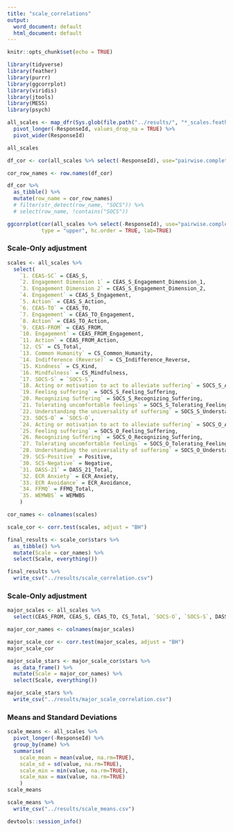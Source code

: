 ```yaml
---
title: "scale_correlations"
output:
  word_document: default
  html_document: default
---
```


```r
knitr::opts_chunk$set(echo = TRUE)
```

```r
library(tidyverse)
library(feather)
library(purrr)
library(ggcorrplot)
library(viridis)
library(jtools)
library(MESS)
library(psych)
```

```r
all_scales <- map_dfr(Sys.glob(file.path("../results/", "*_scales.feather")), read_feather) %>% 
  pivot_longer(-ResponseId, values_drop_na = TRUE) %>% 
  pivot_wider(ResponseId)

all_scales
```

```r
df_cor <- cor(all_scales %>% select(-ResponseId), use="pairwise.complete.obs", method="spearman")

cor_row_names <- row.names(df_cor)

df_cor %>% 
  as_tibble() %>% 
  mutate(row_name = cor_row_names)
  # filter(str_detect(row_name, "SOCS")) %>% 
  # select(row_name, !contains("SOCS"))
```

```r
ggcorrplot(cor(all_scales %>% select(-ResponseId), use="pairwise.complete.obs", method="spearman"),
           type = "upper", hc.order = TRUE, lab=TRUE)
```

### Scale-Only adjustment

```r
scales <- all_scales %>% 
  select(
    `1. CEAS-SC` = CEAS_S,
    `2. Engagement Dimension 1` = CEAS_S_Engagement_Dimension_1,
    `3. Engagement Dimension 2` = CEAS_S_Engagement_Dimension_2,
    `4. Engagement` = CEAS_S_Engagement,
    `5. Action` = CEAS_S_Action,
    `6. CEAS-TO` = CEAS_TO,
    `7. Engagement` = CEAS_TO_Engagement,
    `8. Action` = CEAS_TO_Action,
    `9. CEAS-FROM` = CEAS_FROM,
    `10. Engagement` = CEAS_FROM_Engagement,
    `11. Action` = CEAS_FROM_Action,
    `12. CS` = CS_Total,
    `13. Common Humanity` = CS_Common_Humanity,
    `14. Indifference (Reverse)` = CS_Indifference_Reverse,
    `15. Kindness` = CS_Kind,
    `16. Mindfulness` = CS_Mindfulness,
    `17. SOCS-S` = `SOCS-S`,
    `18. Acting or motivation to act to alleviate suffering` = SOCS_S_Acting_To_Alleviate,
    `19. Feeling suffering` = SOCS_S_Feeling_Suffering,
    `20. Recognizing Suffering` = SOCS_S_Recognizing_Suffering,
    `21. Tolerating uncomfortable feelings` = SOCS_S_Tolerating_Feelings,
    `22. Understanding the universality of suffering` = SOCS_S_Understanding_Suffering,
    `23. SOCS-O` = `SOCS-O`,
    `24. Acting or motivation to act to alleviate suffering` = SOCS_O_Acting_To_Alleviate,
    `25. Feeling suffering` = SOCS_O_Feeling_Suffering,
    `26. Recognizing Suffering` = SOCS_O_Recognizing_Suffering,
    `27. Tolerating uncomfortable feelings` = SOCS_O_Tolerating_Feelings,
    `28. Understanding the universality of suffering` = SOCS_O_Understanding_Suffering,
    `29. SCS-Positive` = Positive,
    `30. SCS-Negative` = Negative,
    `31. DASS-21` = DASS_21_Total,
    `32. ECR Anxiety` = ECR_Anxiety,
    `33. ECR Avoidance` = ECR_Avoidance,
    `34. FFMQ` = FFMQ_Total,
    `35. WEMWBS` = WEMWBS
    )

cor_names <- colnames(scales)

```

```r
scale_cor <- corr.test(scales, adjust = "BH")
```

```r
final_results <- scale_cor$stars %>% 
  as_tibble() %>% 
  mutate(Scale = cor_names) %>% 
  select(Scale, everything())
```

```r
final_results %>% 
  write_csv("../results/scale_correlation.csv")
```

### Scale-Only adjustment

```r
major_scales <- all_scales %>% 
  select(CEAS_FROM, CEAS_S, CEAS_TO, CS_Total, `SOCS-O`, `SOCS-S`, DASS_21_Total, ECR_Anxiety, ECR_Avoidance, FFMQ_Total, SCS_Negative = Negative, SCS_Positive = Positive, WEMWBS)

major_cor_names <- colnames(major_scales)

```

```r
major_scale_cor <- corr.test(major_scales, adjust = "BH")
major_scale_cor
```

```r
major_scale_stars <- major_scale_cor$stars %>% 
  as_data_frame() %>% 
  mutate(Scale = major_cor_names) %>% 
  select(Scale, everything())
```

```r
major_scale_stars %>% 
  write_csv("../results/major_scale_correlation.csv")
```

### Means and Standard Deviations

```r
scale_means <- all_scales %>% 
  pivot_longer(-ResponseId) %>% 
  group_by(name) %>% 
  summarise(
    scale_mean = mean(value, na.rm=TRUE),
    scale_sd = sd(value, na.rm=TRUE),
    scale_min = min(value, na.rm=TRUE),
    scale_max = max(value, na.rm=TRUE)
    )
scale_means
```

```r
scale_means %>% 
  write_csv("../results/scale_means.csv")
```

```r
devtools::session_info()
```
